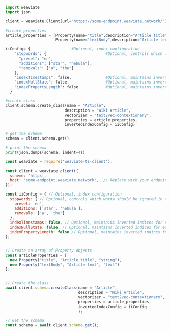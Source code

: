 
<Tabs groupId="languages">
<TabItem value="py" label="Python">

```python
import weaviate
import json

client = weaviate.Client(url="https://some-endpoint.weaviate.network/") # Replace with your endpoint

#create properties
article_properties = [Property(name="title",description="Article title",dataType="string"),
                      Property(name="textBody",description="Article text",dataType="text")]

iiConfig= {                  #Optional, index configuration
    "stopwords": {                          #Optional, controls which words should be ignored in the inverted index, see section below
      "preset": "en",
      "additions": ["star", "nebula"],
      "removals": ["a", "the"]
    },
    "indexTimestamps": false,               #Optional, maintains inverted indices for each object by its internal timestamps
    "indexNullState": false,                #Optional, maintains inverted indices for each property regarding its null state
    "indexPropertyLength": false            #Optional, maintains inverted indices for each property by its length
  }

#create class
client.schema.create_class(name = "Article",
                          description = "Wiki Article",
                          vectorizer = "text2vec-contextionary",
                          properties = article_properties,
                          invertedIndexConfig = iiConfig)

# get the schema
schema = client.schema.get()

# print the schema
print(json.dumps(schema, indent=4))

```

</TabItem>
<TabItem value="js" label="JavaScript">

```js
const weaviate = require('weaviate-ts-client');

const client = weaviate.client({
  scheme: 'https',
  host: 'some-endpoint.weaviate.network',  // Replace with your endpoint
});

const iiConfig = { // Optional, index configuration
  stopwords: { // Optional, controls which words should be ignored in the inverted index, see section below
    preset: 'en',
    additions: ['star', 'nebula'],
    removals: ['a', 'the']
  },
  indexTimestamps: false, // Optional, maintains inverted indices for each object by its internal timestamps
  indexNullState: false, // Optional, maintains inverted indices for each property regarding its null state
  indexPropertyLength: false // Optional, maintains inverted indices for each property by its length
};


// Create an array of Property objects
const articleProperties = [
  new Property("title", "Article title", "string"),
  new Property("textBody", "Article text", "text")
];


// Create the class
await client.schema.createClass(name = "Article",
                                description = "Wiki Article",
                                vectorizer = "text2vec-contextionary",
                                properties = article_properties,
                                invertedIndexConfig = iiConfig
                                );

// Get the schema
const schema = await client.schema.get();
```

</TabItem>
</Tabs>